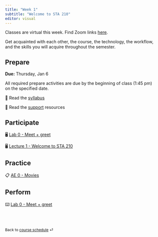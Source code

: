 ```yaml
---
title: "Week 1"
subtitle: "Welcome to STA 210"
editor: visual
---
```


::: callout-important
Classes are virtual this week.
Find Zoom links [here](https://sakai.duke.edu/portal/site/779c3ebe-3b88-4bcc-bd01-1813e8396a23/page/d5eef508-07a4-4c6d-b7bd-4614a9631562 "Sakai - Zoom meetings").
:::

Get acquainted with each other, the course, the technology, the workflow, and the skills you will acquire throughout the semester.

## Prepare

**Due:** Thursday, Jan 6

All required prepare activities are due by the beginning of class (1:45 pm) on the specified date.

📖 Read the [syllabus](/course-syllabus.html)

📖 Read the [support](/course-support.html) resources

## Participate

🖥️ [Lab 0 - Meet + greet](/labs/lab-0-slides.html)

🖥️ [Lecture 1 - Welcome to STA 210](/lectures/lec-1.html)

## Practice

📋 [AE 0 - Movies](https://github.com/sta210-s22/ae-0-movies)

## Perform

⌨️ [Lab 0 - Meet + greet](/labs/lab-0.html)

<br><br>

::: {style="font-size: 0.875em;"}
Back to [course schedule](/ "Course schedule") ⏎
:::
